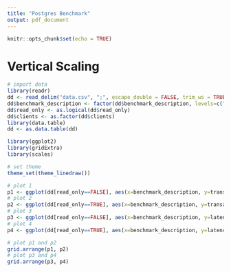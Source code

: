 ```yaml
---
title: "Postgres Benchmark"
output: pdf_document
---
```


```r
knitr::opts_chunk$set(echo = TRUE)
```

# Vertical Scaling
```r
# import data
library(readr)
dd <- read_delim("data.csv", ";", escape_double = FALSE, trim_ws = TRUE)
dd$benchmark_description <- factor(dd$benchmark_description, levels=c("Docker (Single DB)", "Swarm (Single DB)", "Gluster", "Streaming Replication", "Load Balancing", "Partitioning", "Sharding"))
dd$read_only <- as.logical(dd$read_only)
dd$clients <- as.factor(dd$clients)
library(data.table)
dd <- as.data.table(dd)

library(ggplot2)
library(gridExtra)
library(scales)

# set theme
theme_set(theme_linedraw())

# plot 1
p1 <- ggplot(dd[read_only==FALSE], aes(x=benchmark_description, y=transactions_per_second, colour=clients)) + geom_boxplot() + xlab("Postgres Read-Write Benchmark") + ylab("Transactions Per Second") + scale_x_discrete(labels = wrap_format(12))
# plot 2
p2 <- ggplot(dd[read_only==TRUE], aes(x=benchmark_description, y=transactions_per_second, colour=clients)) + geom_boxplot() + xlab("Postgres Read-Only Benchmark") + ylab("Transactions Per Second") + scale_x_discrete(labels = wrap_format(12))
# plot 3
p3 <- ggplot(dd[read_only==FALSE], aes(x=benchmark_description, y=latency_ms, colour=clients)) + geom_boxplot() + xlab("Postgres Read-Write Benchmark") + ylab("Latency (ms)") + scale_x_discrete(labels = wrap_format(12))
# plot 4
p4 <- ggplot(dd[read_only==TRUE], aes(x=benchmark_description, y=latency_ms, colour=clients)) + geom_boxplot() + xlab("Postgres Read-Only Benchmark") + ylab("Latency (ms)") + scale_x_discrete(labels = wrap_format(12))

# plot p1 and p2
grid.arrange(p1, p2)
# plot p3 and p4
grid.arrange(p3, p4)
```